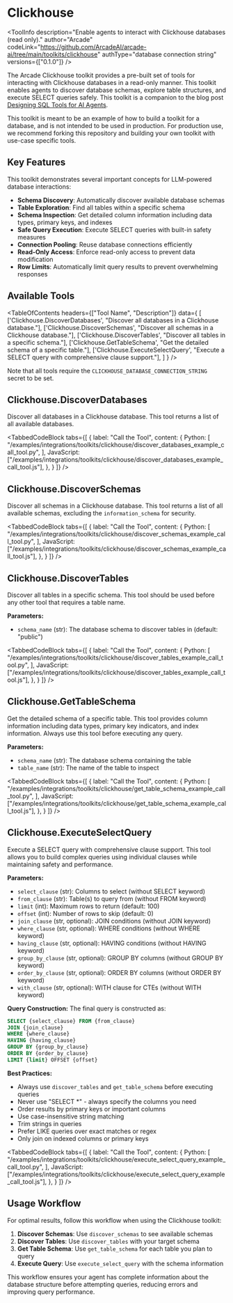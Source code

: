 # Clickhouse


<ToolInfo
  description="Enable agents to interact with Clickhouse databases (read only)."
  author="Arcade"
  codeLink="https://github.com/ArcadeAI/arcade-ai/tree/main/toolkits/clickhouse"
  authType="database connection string"
  versions={["0.1.0"]}
/>

<Badges repo="arcadeai/arcade-clickhouse" />

The Arcade Clickhouse toolkit provides a pre-built set of tools for interacting with Clickhouse databases in a read-only manner. This toolkit enables agents to discover database schemas, explore table structures, and execute SELECT queries safely.  This toolkit is a companion to the blog post [Designing SQL Tools for AI Agents](https://blog.arcade.dev/sql-tools-ai-agents-security).

<Note>
This toolkit is meant to be an example of how to build a toolkit for a database, and is not intended to be used in production. For production use, we recommend forking this repository and building your own toolkit with use-case specific tools.
</Note>

## Key Features

This toolkit demonstrates several important concepts for LLM-powered database interactions:

* **Schema Discovery**: Automatically discover available database schemas
* **Table Exploration**: Find all tables within a specific schema
* **Schema Inspection**: Get detailed column information including data types, primary keys, and indexes
* **Safe Query Execution**: Execute SELECT queries with built-in safety measures
* **Connection Pooling**: Reuse database connections efficiently
* **Read-Only Access**: Enforce read-only access to prevent data modification
* **Row Limits**: Automatically limit query results to prevent overwhelming responses

## Available Tools

<TableOfContents
  headers={["Tool Name", "Description"]}
  data={
    [
      ['Clickhouse.DiscoverDatabases', "Discover all databases in a Clickhouse database."],
      ['Clickhouse.DiscoverSchemas', "Discover all schemas in a Clickhouse database."],
      ['Clickhouse.DiscoverTables', "Discover all tables in a specific schema."],
      ['Clickhouse.GetTableSchema', "Get the detailed schema of a specific table."],
      ['Clickhouse.ExecuteSelectQuery', "Execute a SELECT query with comprehensive clause support."],
    ]
  }
/>

Note that all tools require the `CLICKHOUSE_DATABASE_CONNECTION_STRING` secret to be set.

## Clickhouse.DiscoverDatabases

Discover all databases in a Clickhouse database. This tool returns a list of all available databases.

<TabbedCodeBlock
  tabs={[
    {
      label: "Call the Tool",
      content: {
        Python: [
          "/examples/integrations/toolkits/clickhouse/discover_databases_example_call_tool.py",
        ],
        JavaScript: ["/examples/integrations/toolkits/clickhouse/discover_databases_example_call_tool.js"],
      },
    }
  ]}
/>

## Clickhouse.DiscoverSchemas

Discover all schemas in a Clickhouse database. This tool returns a list of all available schemas, excluding the `information_schema` for security.

<TabbedCodeBlock
  tabs={[
    {
      label: "Call the Tool",
      content: {
        Python: [
          "/examples/integrations/toolkits/clickhouse/discover_schemas_example_call_tool.py",
        ],
        JavaScript: ["/examples/integrations/toolkits/clickhouse/discover_schemas_example_call_tool.js"],
      },
    }
  ]}
/>

## Clickhouse.DiscoverTables

Discover all tables in a specific schema. This tool should be used before any other tool that requires a table name.

**Parameters:**
- `schema_name` (str): The database schema to discover tables in (default: "public")

<TabbedCodeBlock
  tabs={[
    {
      label: "Call the Tool",
      content: {
        Python: [
          "/examples/integrations/toolkits/clickhouse/discover_tables_example_call_tool.py",
        ],
        JavaScript: ["/examples/integrations/toolkits/clickhouse/discover_tables_example_call_tool.js"],
      },
    }
  ]}
/>

## Clickhouse.GetTableSchema

Get the detailed schema of a specific table. This tool provides column information including data types, primary key indicators, and index information. Always use this tool before executing any query.

**Parameters:**
- `schema_name` (str): The database schema containing the table
- `table_name` (str): The name of the table to inspect

<TabbedCodeBlock
  tabs={[
    {
      label: "Call the Tool",
      content: {
        Python: [
          "/examples/integrations/toolkits/clickhouse/get_table_schema_example_call_tool.py",
        ],
        JavaScript: ["/examples/integrations/toolkits/clickhouse/get_table_schema_example_call_tool.js"],
      },
    }
  ]}
/>

## Clickhouse.ExecuteSelectQuery

Execute a SELECT query with comprehensive clause support. This tool allows you to build complex queries using individual clauses while maintaining safety and performance.

**Parameters:**
- `select_clause` (str): Columns to select (without SELECT keyword)
- `from_clause` (str): Table(s) to query from (without FROM keyword)
- `limit` (int): Maximum rows to return (default: 100)
- `offset` (int): Number of rows to skip (default: 0)
- `join_clause` (str, optional): JOIN conditions (without JOIN keyword)
- `where_clause` (str, optional): WHERE conditions (without WHERE keyword)
- `having_clause` (str, optional): HAVING conditions (without HAVING keyword)
- `group_by_clause` (str, optional): GROUP BY columns (without GROUP BY keyword)
- `order_by_clause` (str, optional): ORDER BY columns (without ORDER BY keyword)
- `with_clause` (str, optional): WITH clause for CTEs (without WITH keyword)

**Query Construction:**
The final query is constructed as:
```sql
SELECT {select_clause} FROM {from_clause}
JOIN {join_clause}
WHERE {where_clause}
HAVING {having_clause}
GROUP BY {group_by_clause}
ORDER BY {order_by_clause}
LIMIT {limit} OFFSET {offset}
```

**Best Practices:**
- Always use `discover_tables` and `get_table_schema` before executing queries
- Never use "SELECT *" - always specify the columns you need
- Order results by primary keys or important columns
- Use case-insensitive string matching
- Trim strings in queries
- Prefer LIKE queries over exact matches or regex
- Only join on indexed columns or primary keys

<TabbedCodeBlock
  tabs={[
    {
      label: "Call the Tool",
      content: {
        Python: [
          "/examples/integrations/toolkits/clickhouse/execute_select_query_example_call_tool.py",
        ],
        JavaScript: ["/examples/integrations/toolkits/clickhouse/execute_select_query_example_call_tool.js"],
      },
    }
  ]}
/>

## Usage Workflow

For optimal results, follow this workflow when using the Clickhouse toolkit:

1. **Discover Schemas**: Use `discover_schemas` to see available schemas
2. **Discover Tables**: Use `discover_tables` with your target schema
3. **Get Table Schema**: Use `get_table_schema` for each table you plan to query
4. **Execute Query**: Use `execute_select_query` with the schema information

This workflow ensures your agent has complete information about the database structure before attempting queries, reducing errors and improving query performance.

<ToolFooter />

